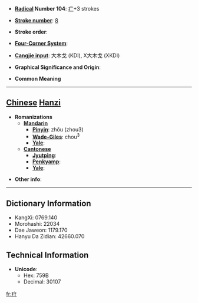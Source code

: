 * '''[[Wiktionary:Chinese radical index| Radical]] Number 104''': [[Wiktionary:Chinese radical index 疒|疒]]+3 strokes

* '''[[Wiktionary:Chinese total strokes index|Stroke number]]''': [[Wiktionary:Chinese total strokes index 8|8]]

* '''Stroke order''': 

* '''[[Wiktionary:Chinese four corner index|Four-Corner System]]''': 

* '''[[Wiktionary:Chinese Cangjie index|Cangjie input]]''': 大木戈 (KDI), X大木戈 (XKDI)

* '''Graphical Significance and Origin''': 

* '''Common Meaning'''

----

== [[Chinese]] [[Hanzi]] ==

* '''Romanizations'''
** '''[[Mandarin]]'''
*** '''[[Pinyin]]''': zhǒu (zhou3)
*** '''[[Wade-Giles]]''': chou<sup>3</sup>
*** '''[[Yale]]''': 
** '''[[Cantonese]]'''
*** '''[[Jyutping]]''':
*** '''[[Penkyamp]]''': 
*** '''[[Yale]]''': 

* '''Other info''': 

----

== Dictionary Information ==

* KangXi: 0769.140
* Morohashi: 22034
* Dae Jaweon: 1179.170
* Hanyu Da Zidian: 42660.070

== Technical Information ==

* '''Unicode''':
** Hex: 759B
** Decimal: 30107

[[fr:疛]]
